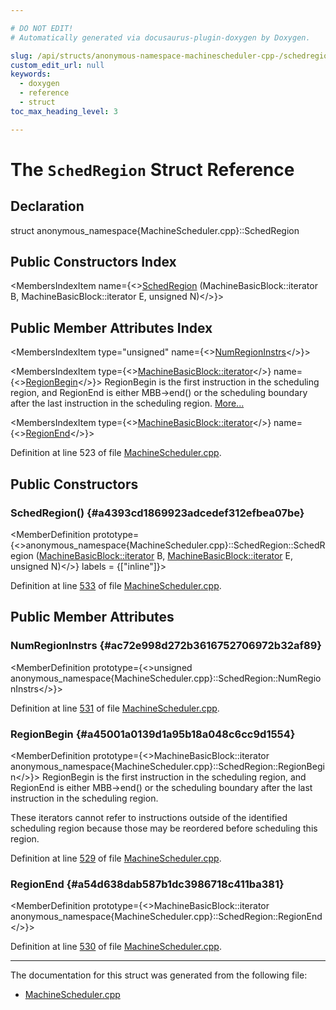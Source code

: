 ```yaml
---

# DO NOT EDIT!
# Automatically generated via docusaurus-plugin-doxygen by Doxygen.

slug: /api/structs/anonymous-namespace-machinescheduler-cpp-/schedregion
custom_edit_url: null
keywords:
  - doxygen
  - reference
  - struct
toc_max_heading_level: 3

---
```





# The `SchedRegion` Struct Reference

<DoxygenPage pluginConfig={pluginConfig}>



## Declaration

<CodeBlock>struct anonymous_namespace{MachineScheduler.cpp}::SchedRegion</CodeBlock>

## Public Constructors Index

<MembersIndex>

<MembersIndexItem
  name={<><a href="#a4393cd1869923adcedef312efbea07be">SchedRegion</a> (MachineBasicBlock::iterator B, MachineBasicBlock::iterator E, unsigned N)</>}>
</MembersIndexItem>

</MembersIndex>

## Public Member Attributes Index

<MembersIndex>

<MembersIndexItem
  type="unsigned"
  name={<><a href="#ac72e998d272b3616752706972b32af89">NumRegionInstrs</a></>}>
</MembersIndexItem>

<MembersIndexItem
  type={<><a href="/docs/api/classes/llvm/machinebasicblock/#ae34c996b58df9b9ce6695a0c8b70c533">MachineBasicBlock::iterator</a></>}
  name={<><a href="#a45001a0139d1a95b18a048c6cc9d1554">RegionBegin</a></>}>
RegionBegin is the first instruction in the scheduling region, and RegionEnd is either MBB-&gt;end() or the scheduling boundary after the last instruction in the scheduling region. <a href="#a45001a0139d1a95b18a048c6cc9d1554">More...</a>
</MembersIndexItem>

<MembersIndexItem
  type={<><a href="/docs/api/classes/llvm/machinebasicblock/#ae34c996b58df9b9ce6695a0c8b70c533">MachineBasicBlock::iterator</a></>}
  name={<><a href="#a54d638dab587b1dc3986718c411ba381">RegionEnd</a></>}>
</MembersIndexItem>

</MembersIndex>


Definition at line 523 of file <a href="/docs/api/files/lib/lib/codegen/machinescheduler-cpp">MachineScheduler.cpp</a>.

<SectionDefinition>

## Public Constructors

### SchedRegion() {#a4393cd1869923adcedef312efbea07be}

<MemberDefinition
  prototype={<>anonymous&#95;namespace&#123;MachineScheduler.cpp&#125;::SchedRegion::SchedRegion (<a href="/docs/api/classes/llvm/machinebasicblock/#ae34c996b58df9b9ce6695a0c8b70c533">MachineBasicBlock::iterator</a> B, <a href="/docs/api/classes/llvm/machinebasicblock/#ae34c996b58df9b9ce6695a0c8b70c533">MachineBasicBlock::iterator</a> E, unsigned N)</>}
  labels = {["inline"]}>

Definition at line <a href="/docs/api/files/lib/lib/codegen/machinescheduler-cpp/#l00533">533</a> of file <a href="/docs/api/files/lib/lib/codegen/machinescheduler-cpp">MachineScheduler.cpp</a>.
</MemberDefinition>

</SectionDefinition>

<SectionDefinition>

## Public Member Attributes

### NumRegionInstrs {#ac72e998d272b3616752706972b32af89}

<MemberDefinition
  prototype={<>unsigned anonymous&#95;namespace&#123;MachineScheduler.cpp&#125;::SchedRegion::NumRegionInstrs</>}>

Definition at line <a href="/docs/api/files/lib/lib/codegen/machinescheduler-cpp/#l00531">531</a> of file <a href="/docs/api/files/lib/lib/codegen/machinescheduler-cpp">MachineScheduler.cpp</a>.
</MemberDefinition>

### RegionBegin {#a45001a0139d1a95b18a048c6cc9d1554}

<MemberDefinition
  prototype={<>MachineBasicBlock::iterator anonymous&#95;namespace&#123;MachineScheduler.cpp&#125;::SchedRegion::RegionBegin</>}>
RegionBegin is the first instruction in the scheduling region, and RegionEnd is either MBB-&gt;end() or the scheduling boundary after the last instruction in the scheduling region.

These iterators cannot refer to instructions outside of the identified scheduling region because those may be reordered before scheduling this region.

Definition at line <a href="/docs/api/files/lib/lib/codegen/machinescheduler-cpp/#l00529">529</a> of file <a href="/docs/api/files/lib/lib/codegen/machinescheduler-cpp">MachineScheduler.cpp</a>.
</MemberDefinition>

### RegionEnd {#a54d638dab587b1dc3986718c411ba381}

<MemberDefinition
  prototype={<>MachineBasicBlock::iterator anonymous&#95;namespace&#123;MachineScheduler.cpp&#125;::SchedRegion::RegionEnd</>}>

Definition at line <a href="/docs/api/files/lib/lib/codegen/machinescheduler-cpp/#l00530">530</a> of file <a href="/docs/api/files/lib/lib/codegen/machinescheduler-cpp">MachineScheduler.cpp</a>.
</MemberDefinition>

</SectionDefinition>

<hr/>

The documentation for this struct was generated from the following file:

<ul>
<li><a href="/docs/api/files/lib/lib/codegen/machinescheduler-cpp">MachineScheduler.cpp</a></li>
</ul>

</DoxygenPage>

